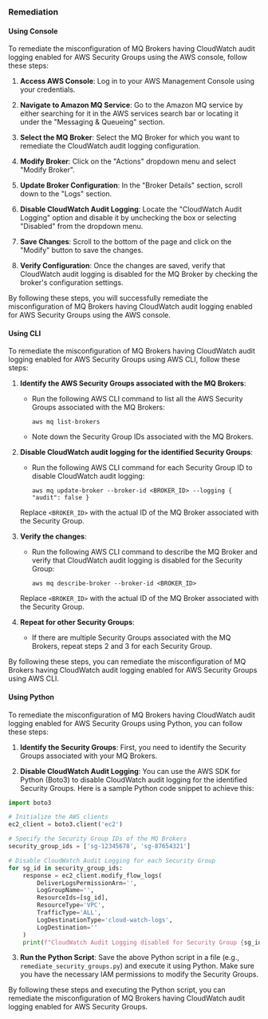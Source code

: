 ### Remediation

#### Using Console

To remediate the misconfiguration of MQ Brokers having CloudWatch audit logging enabled for AWS Security Groups using the AWS console, follow these steps:

1. **Access AWS Console**: Log in to your AWS Management Console using your credentials.

2. **Navigate to Amazon MQ Service**: Go to the Amazon MQ service by either searching for it in the AWS services search bar or locating it under the "Messaging & Queueing" section.

3. **Select the MQ Broker**: Select the MQ Broker for which you want to remediate the CloudWatch audit logging configuration.

4. **Modify Broker**: Click on the "Actions" dropdown menu and select "Modify Broker".

5. **Update Broker Configuration**: In the "Broker Details" section, scroll down to the "Logs" section.

6. **Disable CloudWatch Audit Logging**: Locate the "CloudWatch Audit Logging" option and disable it by unchecking the box or selecting "Disabled" from the dropdown menu.

7. **Save Changes**: Scroll to the bottom of the page and click on the "Modify" button to save the changes.

8. **Verify Configuration**: Once the changes are saved, verify that CloudWatch audit logging is disabled for the MQ Broker by checking the broker's configuration settings.

By following these steps, you will successfully remediate the misconfiguration of MQ Brokers having CloudWatch audit logging enabled for AWS Security Groups using the AWS console.

#### Using CLI

To remediate the misconfiguration of MQ Brokers having CloudWatch audit logging enabled for AWS Security Groups using AWS CLI, follow these steps:

1. **Identify the AWS Security Groups associated with the MQ Brokers**:
   - Run the following AWS CLI command to list all the AWS Security Groups associated with the MQ Brokers:
     ```
     aws mq list-brokers
     ```
   - Note down the Security Group IDs associated with the MQ Brokers.

2. **Disable CloudWatch audit logging for the identified Security Groups**:
   - Run the following AWS CLI command for each Security Group ID to disable CloudWatch audit logging:
     ```
     aws mq update-broker --broker-id <BROKER_ID> --logging { "audit": false }
     ```
   Replace `<BROKER_ID>` with the actual ID of the MQ Broker associated with the Security Group.

3. **Verify the changes**:
   - Run the following AWS CLI command to describe the MQ Broker and verify that CloudWatch audit logging is disabled for the Security Group:
     ```
     aws mq describe-broker --broker-id <BROKER_ID>
     ```
   Replace `<BROKER_ID>` with the actual ID of the MQ Broker associated with the Security Group.

4. **Repeat for other Security Groups**:
   - If there are multiple Security Groups associated with the MQ Brokers, repeat steps 2 and 3 for each Security Group.

By following these steps, you can remediate the misconfiguration of MQ Brokers having CloudWatch audit logging enabled for AWS Security Groups using AWS CLI.

#### Using Python

To remediate the misconfiguration of MQ Brokers having CloudWatch audit logging enabled for AWS Security Groups using Python, you can follow these steps:

1. **Identify the Security Groups**: First, you need to identify the Security Groups associated with your MQ Brokers.

2. **Disable CloudWatch Audit Logging**: You can use the AWS SDK for Python (Boto3) to disable CloudWatch audit logging for the identified Security Groups. Here is a sample Python code snippet to achieve this:

```python
import boto3

# Initialize the AWS clients
ec2_client = boto3.client('ec2')

# Specify the Security Group IDs of the MQ Brokers
security_group_ids = ['sg-12345678', 'sg-87654321']

# Disable CloudWatch Audit Logging for each Security Group
for sg_id in security_group_ids:
    response = ec2_client.modify_flow_logs(
        DeliverLogsPermissionArn='',
        LogGroupName='',
        ResourceIds=[sg_id],
        ResourceType='VPC',
        TrafficType='ALL',
        LogDestinationType='cloud-watch-logs',
        LogDestination=''
    )
    print(f"CloudWatch Audit Logging disabled for Security Group {sg_id}")
```

3. **Run the Python Script**: Save the above Python script in a file (e.g., `remediate_security_groups.py`) and execute it using Python. Make sure you have the necessary IAM permissions to modify the Security Groups.

By following these steps and executing the Python script, you can remediate the misconfiguration of MQ Brokers having CloudWatch audit logging enabled for AWS Security Groups.

